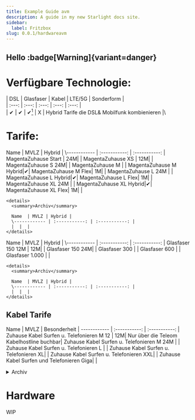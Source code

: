 ```yaml
---
title: Example Guide avm
description: A guide in my new Starlight docs site.
sidebar:
  label: Fritzbox
slug: 0.0.1/hardwareavm
---
```



## Hello :badge[Warning]{variant=danger}

# Verfügbare Technologie:

| DSL | Glasfaser | Kabel | LTE/5G | Sonderform |\
| :---: | :---: | :---: | :---: | :---: |\
| ✔ | ✔ | ✔[^1] | X | Hybrid Tarife die DSL& Mobilfunk kombienieren |\
[^1]: Nur in einzelnen Gebieten verfügbar über den Mietershop der Telekom buchbar

# Tarife:

<Tabs>
  <TabItem label="DSL Tarife inkl. Hybrid">
    Name  | MVLZ | Hybrid |
    \------------ | :-----------: | :-----------: |
    MagentaZuhause Start | 24M| |
    MagentaZuhause XS | 12M| |
    MagentaZuhause S  24M| |
    MagentaZuhause M | |
    MagentaZuhause M Hybrid|✔|
    MagentaZuhause M Flex| 1M| |
    MagentaZuhause L 24M | |
    MagentaZuhause L Hybrid|✔|
    MagentaZuhause L Flex| 1M| |
    MagentaZuhause XL 24M | |
    MagentaZuhause XL Hybrid|✔|
    MagentaZuhause XL Flex| 1M| |

    <details>
      <summary>Archiv</summary>

      Name  | MVLZ | Hybrid |
      \------------ | :-----------: | :-----------: |
      |  |  |
    </details>
  </TabItem>

  <TabItem label="Glasfaser Tarife">
    Name  | MVLZ | Hybrid |
    \------------ | :-----------: | :-----------: |
    Glasfaser 150 12M | 12M| |
    Glasfaser 150 24M| |
    Glasfaser 300 | |
    Glasfaser 600 | |
    Glasfaser 1.000 | |

    <details>
      <summary>Archiv</summary>

      Name  | MVLZ | Hybrid |
      \------------ | :-----------: | :-----------: |
      |  |  |
    </details>
  </TabItem>

  ## Kabel Tarife

  Name  | MVLZ | Besonderheit |
  \------------ | :-----------: | :-----------: |
  Zuhause Kabel Surfen u. Telefonieren M 12 | 12M|  Nur über die Teleom Kabelhostline buchbar|
  Zuhause Kabel Surfen u. Telefonieren M  24M | |
  Zuhause Kabel Surfen u. Telefonieren L | |
  Zuhause Kabel Surfen u. Telefonieren XL|  |
  Zuhause Kabel Surfen u. Telefonieren XXL| |
  Zuhause Kabel Surfen und Telefonieren Giga| |

  <details>
    <summary>Archiv</summary>

    Name  | MVLZ | Hybrid |
    \------------ | :-----------: | :-----------: |
    |  |  |
  </details>
</Tabs>

# Hardware

WIP

<style />
